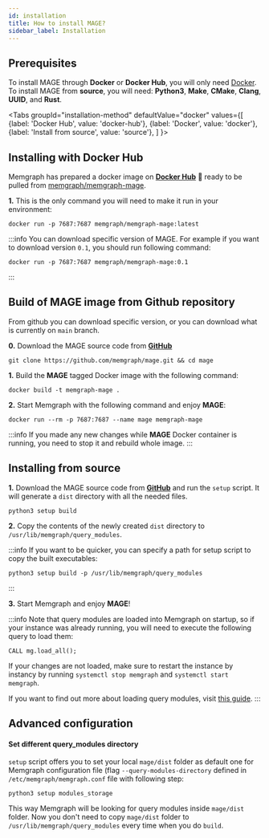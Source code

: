 ```yaml
---
id: installation
title: How to install MAGE?
sidebar_label: Installation
---
```



## Prerequisites

To install MAGE through **Docker** or **Docker Hub**, you will only need
[Docker](https://docs.docker.com/get-started/#download-and-install-docker). <br/>
To install MAGE from **source**, you will need: **Python3**, **Make**,
**CMake**, **Clang**, **UUID**, and **Rust**.

<Tabs
  groupId="installation-method"
  defaultValue="docker"
  values={[
    {label: 'Docker Hub', value: 'docker-hub'},
    {label: 'Docker', value: 'docker'},
    {label: 'Install from source', value: 'source'},
  ]
}>
  <TabItem value="docker-hub">

## Installing with Docker Hub

Memgraph has prepared a docker image on [**Docker Hub**](https://hub.docker.com/r/memgraph/memgraph-mage) :whale:  ready to be pulled from
[memgraph/memgraph-mage](https://hub.docker.com/r/memgraph/memgraph-mage).

**1.** This is the only command you will need to make it run in your environment:

```shell
docker run -p 7687:7687 memgraph/memgraph-mage:latest

```

:::info
You can download specific version of MAGE. For example if you want to download version `0.1`,
you should run following command:

```shell
docker run -p 7687:7687 memgraph/memgraph-mage:0.1
```
:::



  </TabItem>

  <TabItem value="docker">

## Build of MAGE image from Github repository

From github you can download specific version, or you can download what is currently on `main` branch.

**0.** Download the MAGE source code from
**[GitHub](https://github.com/memgraph/mage)**

```shell
git clone https://github.com/memgraph/mage.git && cd mage
```

**1.** Build the **MAGE** tagged
Docker image with the following command:

```shell
docker build -t memgraph-mage .
```

**2.** Start Memgraph with the following command and enjoy **MAGE**:

```shell
docker run --rm -p 7687:7687 --name mage memgraph-mage
```
:::info
If you made any new changes while **MAGE** Docker container is running, you need to stop it and rebuild whole image.
:::


  </TabItem>

  <TabItem value="source">

## Installing from source

**1.** Download the MAGE source code from
**[GitHub](https://github.com/memgraph/mage)** and run the `setup` script. It
will generate a `dist` directory with all the needed files.

```shell
python3 setup build
```

**2.** Copy the contents of the newly created `dist` directory to
`/usr/lib/memgraph/query_modules`.

:::info
If you want to be quicker, you can specify a path for setup script to copy the built executables:

```shell
python3 setup build -p /usr/lib/memgraph/query_modules
```
:::

**3.** Start Memgraph and enjoy **MAGE**!

:::info
Note that query modules are loaded into Memgraph on startup, so if your instance
was already running, you will need to execute the following query to load them:

```cypher
CALL mg.load_all();
```

If your changes are not loaded, make sure to restart the instance by instancy by running
`systemctl stop memgraph` and `systemctl start memgraph`.

If you want to find out more about loading query modules, visit [this
guide](/usage/loading-modules.md).
:::

## Advanced configuration

#### Set different query_modules directory
`setup` script offers you to set your local `mage/dist` folder as  default one for Memgraph configuration file
(flag `--query-modules-directory` defined in `/etc/memgraph/memgraph.conf` file with following step:

```
python3 setup modules_storage
```

This way Memgraph will be looking for query modules inside `mage/dist` folder. Now you don't need to copy `mage/dist` folder to
`/usr/lib/memgraph/query_modules` every time when you do `build`.

  </TabItem>
</Tabs>


